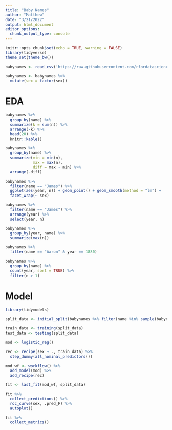 ```yaml
---
title: "Baby Names"
author: "Matthew"
date: "3/21/2022"
output: html_document
editor_options: 
  chunk_output_type: console
---
```


```r
knitr::opts_chunk$set(echo = TRUE, warning = FALSE)
library(tidyverse)
theme_set(theme_bw())
```


```r
babynames <- read_csv('https://raw.githubusercontent.com/rfordatascience/tidytuesday/master/data/2022/2022-03-22/babynames.csv')

babynames <- babynames %>%
  mutate(sex = factor(sex))
```


# EDA
```r
babynames %>%
  group_by(name) %>%
  summarize(k = sum(n)) %>%
  arrange(-k) %>%
  head(20) %>%
  knitr::kable()
```


```r
babynames %>%
  group_by(name) %>%
  summarize(min = min(n),
            max = max(n),
            diff = max - min) %>%
  arrange(-diff)
```



```r
babynames %>%
  filter(name == "James") %>%
  ggplot(aes(year, n)) + geom_point() + geom_smooth(method = "lm") +
  facet_wrap(~ sex)

babynames %>%
  filter(name == "James") %>%
  arrange(year) %>%
  select(year, n)
```


```r
babynames %>%
  group_by(year, name) %>%
  summarize(max(n))

babynames %>%
  filter(name == "Aaron" & year == 1880)
```


```r
babynames %>%
  group_by(name) %>%
  count(year, sort = TRUE) %>%
  filter(n > 1)
```


# Model
```r
library(tidymodels)
```


```r
split_data <- initial_split(babynames %>% filter(name %in% sample(babynames$name, 50)))

train_data <- training(split_data)
test_data <- testing(split_data)
```


```r
mod <- logistic_reg()

rec <- recipe(sex ~ ., train_data) %>%
  step_dummy(all_nominal_predictors()) 
  
mod_wf <- workflow() %>%
  add_model(mod) %>%
  add_recipe(rec) 

fit <- last_fit(mod_wf, split_data)

fit %>%
  collect_predictions() %>%
  roc_curve(sex, .pred_F) %>%
  autoplot()

fit %>%
  collect_metrics()
```

